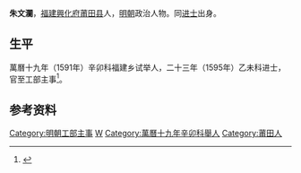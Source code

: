 '''朱文瀾'''，[[福建|福建]][[興化府|興化府]][[莆田县|莆田县]]人，[[明朝|明朝]]政治人物。同[[进士|进士]]出身。

==生平==
萬曆十九年（1591年）辛卯科福建乡试举人，二十三年（1595年）乙未科进士，官至工部主事<ref>{{cite book|title=《福建省情资料库》|author=编纂委员会|publisher=福建省地方志编纂委员会|year=2001年|isbn=|location=福建}}</ref>。

==参考资料==
{{reflist}}

{{明朝官员小作品}}
{{萬曆二十三年乙未科殿試金榜}}
{{DEFAULTSORT:Zhu朱}}
[[Category:明朝工部主事|Category:明朝工部主事]]
[[Category:朱姓|W]]
[[Category:萬曆十九年辛卯科舉人|Category:萬曆十九年辛卯科舉人]]
[[Category:莆田人|Category:莆田人]]
